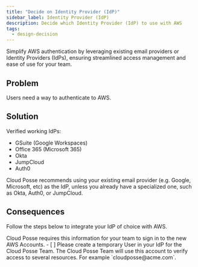 ```yaml
---
title: "Decide on Identity Provider (IdP)"
sidebar_label: Identity Provider (IdP)
description: Decide which Identity Provider (IdP) to use with AWS
tags:
  - design-decision
---
```



<Intro>
  Simplify AWS authentication by leveraging existing email providers or Identity
  Providers (IdPs), ensuring streamlined access management and ease of use for
  your team.
</Intro>

## Problem

Users need a way to authenticate to AWS.

## Solution

Verified working IdPs:

- GSuite (Google Workspaces)
- Office 365 (Microsoft 365)
- Okta
- JumpCloud
- Auth0

Cloud Posse recommends using your existing email provider (e.g. Google, Microsoft, etc) as the IdP, unless you
already have a specialized one, such as Okta, Auth0, or JumpCloud.

## Consequences

Follow the steps below to integrate your IdP of choice with AWS.

<Note title="Jumpstart">
  Cloud Posse requires this information for your team to sign in to the new AWS
  Accounts.
  <TaskList>
    - [ ] Please create a temporary User in your IdP for the Cloud Posse Team.
    The Cloud Posse Team will use this account to verify access to several
    resources. For example `cloudposse@acme.com`.
  </TaskList>
</Note>
